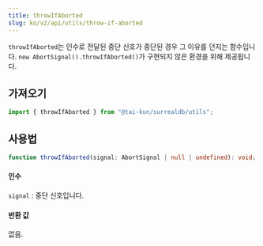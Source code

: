 ```yaml
---
title: throwIfAborted
slug: ko/v2/api/utils/throw-if-aborted
---
```


`throwIfAborted`는 인수로 전달된 중단 신호가 중단된 경우 그 이유를 던지는 함수입니다. `new AbortSignal().throwIfAborted()`가 구현되지 않은 환경을 위해 제공됩니다.

## 가져오기

```ts
import { throwIfAborted } from "@tai-kun/surrealdb/utils";
```

## 사용법

```ts
function throwIfAborted(signal: AbortSignal | null | undefined): void;
```

#### 인수

`signal`
:   중단 신호입니다.

#### 반환 값

없음.
